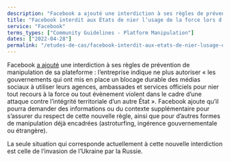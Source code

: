 ```yaml
---
description: "Facebook a ajouté une interdiction à ses règles de prévention de manipulation de sa plateforme."
title: "Facebook interdit aux États de nier l’usage de la force lors d’une invasion"
service: "Facebook"
terms_types: ["Community Guidelines - Platform Manipulation"]
dates: ["2022-04-28"]
permalink: "/etudes-de-cas/facebook-interdit-aux-etats-de-nier-lusage-de-la-force-lors-dune-invasion"
---
```


Facebook <a target="_blank" rel="noopener" href="https://github.com/OpenTermsArchive/france-elections-versions/commit/b315d25#diff-57f4f166af0a7f6e4fc8f63a103c74f5a8d47754238aad621db0eebdf4048df4R24">a ajouté</a> une interdiction à ses règles de prévention de manipulation de sa plateforme : l’entreprise indique ne plus autoriser
« les gouvernements qui ont mis en place un blocage durable des médias sociaux à utiliser leurs agences, ambassades et services officiels pour nier tout recours à la force ou tout évènement violent dans le cadre d’une attaque contre l’intégrité territoriale d’un autre État ». Facebook ajoute qu’il pourra demander des informations ou du contexte supplémentaire pour s’assurer du respect de cette nouvelle règle, ainsi que pour d’autres formes de manipulation déjà encadrées (astroturfing, ingérence gouvernementale ou étrangère).

La seule situation qui corresponde actuellement à cette nouvelle interdiction est celle de l’invasion de l’Ukraine par la Russie.
